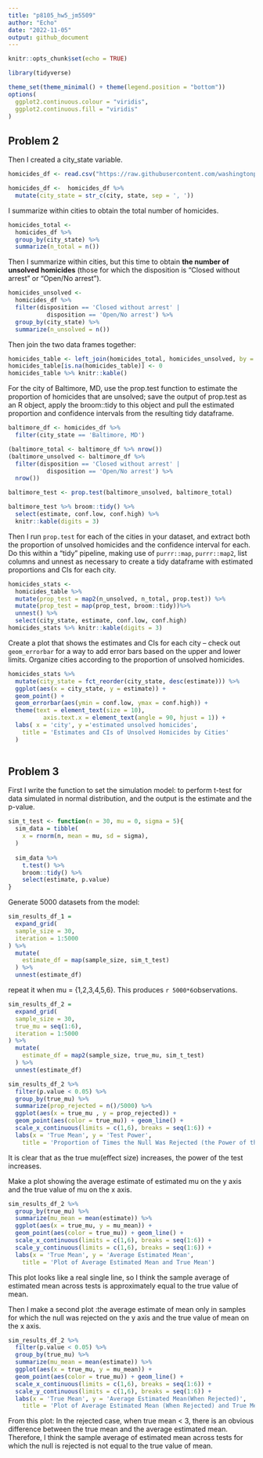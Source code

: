 ```yaml
---
title: "p8105_hw5_jm5509"
author: "Echo"
date: "2022-11-05"
output: github_document
---
```


```r
knitr::opts_chunk$set(echo = TRUE)

library(tidyverse)

theme_set(theme_minimal() + theme(legend.position = "bottom"))
options(
  ggplot2.continuous.colour = "viridis",
  ggplot2.continuous.fill = "viridis"
)
```

## Problem 2

Then I created a city_state variable.
```r
homicides_df <- read.csv("https://raw.githubusercontent.com/washingtonpost/data-homicides/master/homicide-data.csv")

homicides_df <-  homicides_df %>% 
  mutate(city_state = str_c(city, state, sep = ', ')) 
```

I summarize within cities to obtain the total number of homicides.
```r
homicides_total <- 
  homicides_df %>% 
  group_by(city_state) %>% 
  summarize(n_total = n())
```


Then I summarize within cities, but this time to obtain **the number of unsolved homicides** (those for which the disposition is “Closed without arrest” or “Open/No arrest”).
```r
homicides_unsolved <- 
  homicides_df %>% 
  filter(disposition == 'Closed without arrest' | 
           disposition == 'Open/No arrest') %>% 
  group_by(city_state) %>% 
  summarize(n_unsolved = n())
```

Then join the two data frames together:
```r
homicides_table <- left_join(homicides_total, homicides_unsolved, by = 'city_state')
homicides_table[is.na(homicides_table)] <- 0
homicides_table %>% knitr::kable()
```

For the city of Baltimore, MD, use the prop.test function to estimate the proportion of homicides that are unsolved; save the output of prop.test as an R object, apply the broom::tidy to this object and pull the estimated proportion and confidence intervals from the resulting tidy dataframe.
```r
baltimore_df <- homicides_df %>% 
  filter(city_state == 'Baltimore, MD')

(baltimore_total <- baltimore_df %>% nrow())
(baltimore_unsolved <- baltimore_df %>% 
  filter(disposition == 'Closed without arrest' | 
           disposition == 'Open/No arrest') %>% 
  nrow())

baltimore_test <- prop.test(baltimore_unsolved, baltimore_total)

baltimore_test %>% broom::tidy() %>% 
  select(estimate, conf.low, conf.high) %>% 
  knitr::kable(digits = 3)

```

Then I run `prop.test` for each of the cities in your dataset, and extract both the proportion of unsolved homicides and the confidence interval for each. Do this within a “tidy” pipeline, making use of `purrr::map`, `purrr::map2`, list columns and unnest as necessary to create a tidy dataframe with estimated proportions and CIs for each city.
```r
homicides_stats <- 
  homicides_table %>% 
  mutate(prop_test = map2(n_unsolved, n_total, prop.test)) %>% 
  mutate(prop_test = map(prop_test, broom::tidy))%>% 
  unnest() %>% 
  select(city_state, estimate, conf.low, conf.high) 
homicides_stats %>% knitr::kable(digits = 3)
```
Create a plot that shows the estimates and CIs for each city – check out `geom_errorbar` for a way to add error bars based on the upper and lower limits. Organize cities according to the proportion of unsolved homicides.

```r
homicides_stats %>% 
  mutate(city_state = fct_reorder(city_state, desc(estimate))) %>% 
  ggplot(aes(x = city_state, y = estimate)) +
  geom_point() +
  geom_errorbar(aes(ymin = conf.low, ymax = conf.high)) +
  theme(text = element_text(size = 10),
          axis.text.x = element_text(angle = 90, hjust = 1)) +
  labs( x = 'city', y ='estimated unsolved homicides',
    title = 'Estimates and CIs of Unsolved Homicides by Cities'
  )
  
```

## Problem 3
First I write the function to set the simulation model: to perform t-test for data simulated in normal distribution, and the output is the estimate and the p-value.
```r
sim_t_test <- function(n = 30, mu = 0, sigma = 5){
  sim_data = tibble(
    x = rnorm(n, mean = mu, sd = sigma),
  )
  
  sim_data %>% 
    t.test() %>% 
    broom::tidy() %>% 
    select(estimate, p.value)
}
```

Generate 5000 datasets from the model:

```r
sim_results_df_1 = 
  expand_grid(
  sample_size = 30,
  iteration = 1:5000
) %>% 
  mutate(
    estimate_df = map(sample_size, sim_t_test)
  ) %>% 
  unnest(estimate_df)
```

repeat it when mu = {1,2,3,4,5,6}. This produces `r 5000*6 `observations.

```r
sim_results_df_2 = 
  expand_grid(
  sample_size = 30,
  true_mu = seq(1:6),
  iteration = 1:5000
) %>% 
  mutate(
    estimate_df = map2(sample_size, true_mu, sim_t_test)
  ) %>% 
  unnest(estimate_df)
```

```r
sim_results_df_2 %>% 
  filter(p.value < 0.05) %>% 
  group_by(true_mu) %>% 
  summarize(prop_rejected = n()/5000) %>% 
  ggplot(aes(x = true_mu , y = prop_rejected)) +
  geom_point(aes(color = true_mu)) + geom_line() +
  scale_x_continuous(limits = c(1,6), breaks = seq(1:6)) +
  labs(x = 'True Mean', y = 'Test Power',
    title = 'Proportion of Times the Null Was Rejected (the Power of the Test)')
```

It is clear that as the true mu(effect size) increases, the power of the test increases.

Make a plot showing the average estimate of estimated mu on the y axis and the true value of mu on the x axis. 
```r
sim_results_df_2 %>% 
  group_by(true_mu) %>% 
  summarize(mu_mean = mean(estimate)) %>% 
  ggplot(aes(x = true_mu, y = mu_mean)) +
  geom_point(aes(color = true_mu)) + geom_line() +
  scale_x_continuous(limits = c(1,6), breaks = seq(1:6)) +
  scale_y_continuous(limits = c(1,6), breaks = seq(1:6)) +
  labs(x = 'True Mean', y = 'Average Estimated Mean',
    title = 'Plot of Average Estimated Mean and True Mean')
```
This plot looks like a real single line, so I think the sample average of estimated mean across tests is approximately equal to the true value of mean.

Then I make  a second plot :the average estimate of mean only in samples for which the null was rejected on the y axis and the true value of mean on the x axis.
```r
sim_results_df_2 %>% 
  filter(p.value < 0.05) %>% 
  group_by(true_mu) %>% 
  summarize(mu_mean = mean(estimate)) %>% 
  ggplot(aes(x = true_mu, y = mu_mean)) +
  geom_point(aes(color = true_mu)) + geom_line() +
  scale_x_continuous(limits = c(1,6), breaks = seq(1:6)) +
  scale_y_continuous(limits = c(1,6), breaks = seq(1:6)) +
  labs(x = 'True Mean', y = 'Average Estimated Mean(When Rejected)',
    title = 'Plot of Average Estimated Mean (When Rejected) and True Mean')
```

From this plot:
In the rejected case, when true mean < 3, there is an obvious difference between the true mean and the average estimated mean. Therefore, I think the sample average of estimated mean across tests for which the null is rejected is not equal to the true value of mean.


